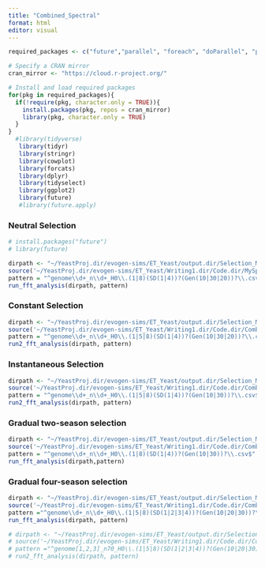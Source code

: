 ```yaml
---
title: "Combined_Spectral"
format: html
editor: visual
---
```


```r
required_packages <- c("future","parallel", "foreach", "doParallel", "pryr", "dplyr", "tools")

# Specify a CRAN mirror
cran_mirror <- "https://cloud.r-project.org/"

# Install and load required packages
for(pkg in required_packages){
  if(!require(pkg, character.only = TRUE)){
    install.packages(pkg, repos = cran_mirror)
    library(pkg, character.only = TRUE)
  }
}
  #library(tidyverse)
   library(tidyr)
   library(stringr)
   library(cowplot)
   library(forcats)
   library(dplyr)
   library(tidyselect)
   library(ggplot2)
   library(future)
   #library(future.apply)
```


### Neutral Selection

```r
# install.packages("future")
# library(future)

dirpath <- "~/YeastProj.dir/evogen-sims/ET_Yeast/output.dir/Selection_Models/WF.dir/NS.dir"
source('~/YeastProj.dir/evogen-sims/ET_Yeast/Writing1.dir/Code.dir/MySpecFunction.R')
pattern = "^genome\\d+_n\\d+_H0\\.(1|8)(SD(1|4))?(Gen(10|30|20))?\\.csv$"
run_fft_analysis(dirpath, pattern)
```

### Constant Selection

```r
dirpath <- "~/YeastProj.dir/evogen-sims/ET_Yeast/output.dir/Selection_Models/WF.dir/CS.dir"
source('~/YeastProj.dir/evogen-sims/ET_Yeast/Writing1.dir/Code.dir/ComboSpec.R')
pattern = "^genome\\d+_n\\d+_H0\\.(1|5|8)(SD(1|4))?(Gen(10|30|20))?\\.csv$"
run2_fft_analysis(dirpath, pattern)
```

### Instantaneous Selection

```r
dirpath <- "~/YeastProj.dir/evogen-sims/ET_Yeast/output.dir/Selection_Models/WF.dir/LinFS.dir/"
source('~/YeastProj.dir/evogen-sims/ET_Yeast/Writing1.dir/Code.dir/ComboSpec.R')
pattern = "^genome\\d+_n\\d+_H0\\.(1|5|8)(SD(1|4))?(Gen(10|30))?\\.csv$"
run2_fft_analysis(dirpath, pattern)
```

### Gradual two-season selection

```r
dirpath <- "~/YeastProj.dir/evogen-sims/ET_Yeast/output.dir/Selection_Models/WF.dir/SinFS.dir/"
source('~/YeastProj.dir/evogen-sims/ET_Yeast/Writing1.dir/Code.dir/ComboSpec.R')
pattern = "^genome\\d+_n\\d+_H0\\.(1|8)(SD(1|4))?(Gen(10|30))?\\.csv$"
run_fft_analysis(dirpath,pattern)
```

### Gradual four-season selection

```r
dirpath <- "~/YeastProj.dir/evogen-sims/ET_Yeast/output.dir/Selection_Models/WF.dir/SinFSGen.dir/" 
source('~/YeastProj.dir/evogen-sims/ET_Yeast/Writing1.dir/Code.dir/ComboSpec.R')
pattern ="^genome\\d+_n\\d+_H0\\.(1|5|8)(SD(1|2|3|4))?(Gen(10|20|30))?\\.csv$"
run_fft_analysis(dirpath, pattern)
```

```r
# dirpath <- "~/YeastProj.dir/evogen-sims/ET_Yeast/output.dir/Selection_Models/WF.dir/SinFSGen.dir/"
# source('~/YeastProj.dir/evogen-sims/ET_Yeast/Writing1.dir/Code.dir/ComboSpec.R')
# pattern ="^genome[1,2,3]_n70_H0\\.(1|5|8)(SD(1|2|3|4))?(Gen(10|20|30))?\\.csv$"
# run2_fft_analysis(dirpath, pattern)
```

